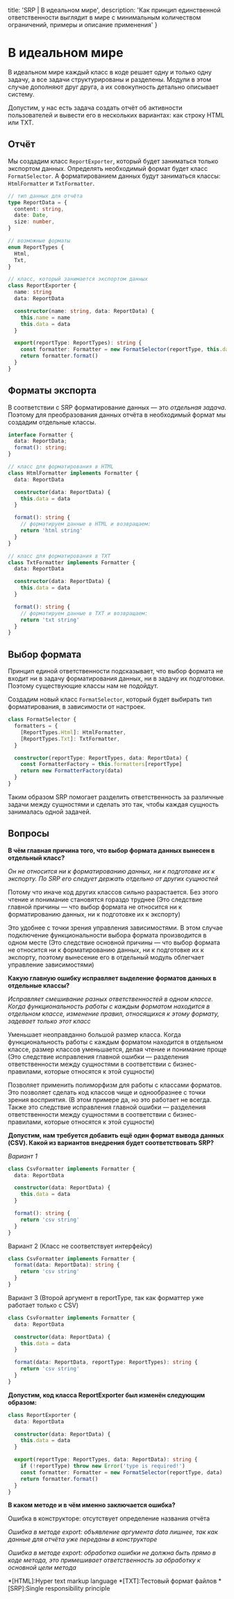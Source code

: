 
  title: 'SRP | В идеальном мире',
  description: 'Как принцип единственной ответственности выглядит в мире с минимальным количеством ограничений, примеры и описание применения'
}


# В идеальном мире

В идеальном мире каждый класс в коде решает одну и только одну задачу, а все задачи структурированы и разделены. Модули в этом случае дополняют друг друга, а их совокупность детально описывает систему.

Допустим, у нас есть задача создать отчёт об активности пользователей и вывести его в нескольких вариантах: как строку HTML или TXT.

## Отчёт

Мы создадим класс `ReportExporter`, который будет заниматься только экспортом данных. Определять необходимый формат будет класс `FormatSelector`. А форматированием данных будут заниматься классы: `HtmlFormatter` и `TxtFormatter`.

```ts
// тип данных для отчёта
type ReportData = {
  content: string,
  date: Date,
  size: number,
}

// возможные форматы
enum ReportTypes {
  Html,
  Txt,
}

// класс, который занимается экспортом данных
class ReportExporter {
  name: string
  data: ReportData

  constructor(name: string, data: ReportData) {
    this.name = name
    this.data = data
  }

  export(reportType: ReportTypes): string {
    const formatter: Formatter = new FormatSelector(reportType, this.data)
    return formatter.format()
  }
}
```

## Форматы экспорта

В соответствии с SRP форматирование данных — это _отдельная задача_. Поэтому для преобразования данных отчёта в необходимый формат мы создадим отдельные классы.

```ts
interface Formatter {
  data: ReportData;
  format(): string;
}

// класс для форматирования в HTML
class HtmlFormatter implements Formatter {
  data: ReportData

  constructor(data: ReportData) {
    this.data = data
  }

  format(): string {
    // форматируем данные в HTML и возвращаем:
    return 'html string'
  }
}

// класс для форматирования в TXT
class TxtFormatter implements Formatter {
  data: ReportData

  constructor(data: ReportData) {
    this.data = data
  }

  format(): string {
    // форматируем данные в TXT и возвращаем:
    return 'txt string'
  }
}
```

## Выбор формата

Принцип единой ответственности подсказывает, что выбор формата не входит ни в задачу форматирования данных, ни в задачу их подготовки. Поэтому существующие классы нам не подойдут.

Создадим новый класс `FormatSelector`, который будет выбирать тип форматирования, в зависимости от настроек.

```ts
class FormatSelector {
  formatters = {
    [ReportTypes.Html]: HtmlFormatter,
    [ReportTypes.Txt]: TxtFormatter,
  }

  constructor(reportType: ReportTypes, data: ReportData) {
    const FormatterFactory = this.formatters[reportType]
    return new FormatterFactory(data)
  }
}
```

Таким образом SRP помогает разделить ответственность за различные задачи между сущностями и сделать это так, чтобы каждая сущность занималась одной задачей.

## Вопросы
**В чём главная причина того, что выбор формата данных вынесен в отдельный класс?**

_Он не относится ни к форматированию данных, ни к подготовке их к экспорту. По SRP его следует держать отдельно от других сущностей_

Потому что иначе код других классов сильно разрастается. Без этого чтение и понимание становятся гораздо труднее (Это следствие главной причины — что выбор формата не относится ни к форматированию данных, ни к подготовке их к экспорту)

Это удобнее с точки зрения управления зависимостями. В этом случае подключение функциональности выбора формата производится в одном месте (Это следствие основной причины — что выбор формата не относится ни к форматированию данных, ни к подготовке их к экспорту, поэтому вынесение его в отдельный модуль облегчает управление зависимостями)

**Какую главную ошибку исправляет выделение форматов данных в отдельные классы?**

_Исправляет смешивание разных ответственностей в одном классе. Когда функциональность работы с каждым форматом находится в отдельном классе, изменение правил, относящихся к этому формату, задевает только этот класс_

Уменьшает неоправданно большой размер класса. Когда функциональность работы с каждым форматом находится в отдельном классе, размер классов уменьшается, делая чтение и понимание проще (Это следствие исправления главной ошибки — разделения ответственности между сущностями в соответствии с бизнес-правилами, которые относятся к этой сущности)

Позволяет применить полиморфизм для работы с классами форматов. Это позволяет сделать код классов чище и однообразнее с точки зрения восприятия. (В этом примере да, но это работает не всегда. Также это следствие исправления главной ошибки — разделения ответственности между сущностями в соответствии с бизнес-правилами, которые относятся к этой сущности)

**Допустим, нам требуется добавить ещё один формат вывода данных (CSV). Какой из вариантов внедрения будет соответствовать SRP?**

_Вариант 1_
```ts
class CsvFormatter implements Formatter {
  data: ReportData

  constructor(data: ReportData) {
    this.data = data
  }

  format(): string {
    return 'csv string'
  }
}
```

Вариант 2 (Класс не соответствует интерфейсу)
```ts
class CsvFormatter implements Formatter {
  format(data: ReportData): string {
    return 'csv string'
  }
}
```

Вариант 3 (Второй аргумент в reportType, так как форматтер уже работает только с CSV)
```ts
class CsvFormatter implements Formatter {
  data: ReportData

  constructor(data: ReportData) {
    this.data = data
  }

  format(data: ReportData, reportType: ReportTypes): string {
    return 'csv string'
  }
}
```

**Допустим, код класса ReportExporter был изменён следующим образом:**
```ts
class ReportExporter {
  data: ReportData

  constructor(data: ReportData) {
    this.data = data
  }

  export(reportType: ReportTypes, data: ReportData): string {
    if (!reportType) throw new Error('type is required!')
    const formatter: Formatter = new FormatSelector(reportType, data)
    return formatter.format()
  }
}
```
**В каком методе и в чём именно заключается ошибка?**

Ошибка в конструкторе: отсутствует определение названия отчёта

_Ошибка в методе export: объявление аргумента data лишнее, так как данные для отчёта уже переданы в конструкторе_

_Ошибка в методе export: обработка ошибки не должна быть прямо в коде метода, это примешивает ответственность за обработку к основной цели метода_


*[HTML]:Hyper text markup language
*[TXT]:Тестовый формат файлов
*[SRP]:Single responsibility principle
